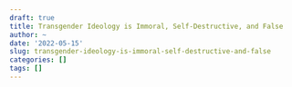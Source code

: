 ```yaml
---
draft: true
title: Transgender Ideology is Immoral, Self-Destructive, and False
author: ~
date: '2022-05-15'
slug: transgender-ideology-is-immoral-self-destructive-and-false
categories: []
tags: []
---
```


